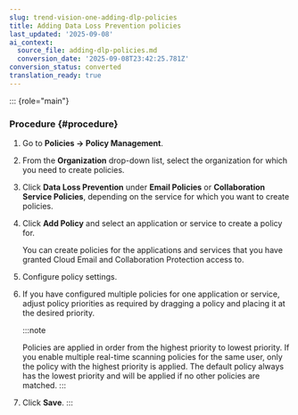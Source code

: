 ```yaml
---
slug: trend-vision-one-adding-dlp-policies
title: Adding Data Loss Prevention policies
last_updated: '2025-09-08'
ai_context:
  source_file: adding-dlp-policies.md
  conversion_date: '2025-09-08T23:42:25.781Z'
conversion_status: converted
translation_ready: true
---
```


::: {role="main"}
### Procedure {#procedure}

1.  Go to **Policies → Policy Management**.

2.  From the **Organization** drop-down list, select the organization for which you need to create policies.

3.  Click **Data Loss Prevention** under **Email Policies** or **Collaboration Service Policies**, depending on the service for which you want to create policies.

4.  Click **Add Policy** and select an application or service to create a policy for.

    You can create policies for the applications and services that you have granted Cloud Email and Collaboration Protection access to.

5.  Configure policy settings.

6.  If you have configured multiple policies for one application or service, adjust policy priorities as required by dragging a policy and placing it at the desired priority.

    :::note

    Policies are applied in order from the highest priority to lowest priority. If you enable multiple real-time scanning policies for the same user, only the policy with the highest priority is applied. The default policy always has the lowest priority and will be applied if no other policies are matched.
    :::

7.  Click **Save**.
:::
